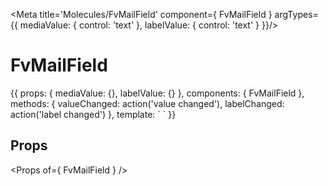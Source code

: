 
<Meta title='Molecules/FvMailField' component={ FvMailField } argTypes={{
  mediaValue: { control: 'text' },
  labelValue: { control: 'text' }
}}/>

# FvMailField

<Canvas>
<Story name='Common' height='150px' args={{
  mediaValue: 'value',
  labelValue: 'mon label',
}}>{{
  props: {
    mediaValue: {},
    labelValue: {}
  },
  components: { FvMailField },
  methods: {
    valueChanged: action('value changed'),
    labelChanged: action('label changed')
  },
  template: `<FvMailField
    :mediaValue=mediaValue
    :labelValue=labelValue
    @mail:value:changed=valueChanged
    @mail:label:changed=labelChanged
  >
  </FvMailField>`
}}</Story>
</Canvas>

## Props

<Props of={ FvMailField } />
